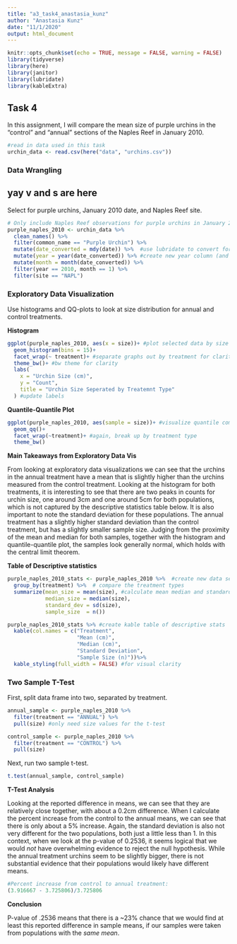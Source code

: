 ```yaml
---
title: "a3_task4_anastasia_kunz"
author: "Anastasia Kunz"
date: "11/1/2020"
output: html_document
---
```


```r
knitr::opts_chunk$set(echo = TRUE, message = FALSE, warning = FALSE)
library(tidyverse)
library(here)
library(janitor)
library(lubridate)
library(kableExtra)
```

## Task 4

In this assignment, I will compare the mean size of purple urchins in the "control" and "annual" sections of the Naples Reef in January 2010. 

```r
#read in data used in this task
urchin_data <- read.csv(here("data", "urchins.csv"))
```

### Data Wrangling
## yay v and s are here


Select for purple urchins, January 2010 date, and Naples Reef site.

```r
# Only include Naples Reef observations for purple urchins in January 2010
purple_naples_2010 <- urchin_data %>% 
  clean_names() %>% 
  filter(common_name == "Purple Urchin") %>% 
  mutate(date_converted = mdy(date)) %>%  #use lubridate to convert format
  mutate(year = year(date_converted)) %>% #create new year column (and month below)
  mutate(month = month(date_converted)) %>% 
  filter(year == 2010, month == 1) %>% 
  filter(site == "NAPL")
```

### Exploratory Data Visualization

Use histograms and QQ-plots to look at size distribution for annual and control treatments. 

**Histogram**

```r
ggplot(purple_naples_2010, aes(x = size))+ #plot selected data by size in histogram first
  geom_histogram(bins = 15)+
  facet_wrap(~ treatment)+ #separate graphs out by treatment for clarity
  theme_bw()+ #bw theme for clarity
  labs(
    x = "Urchin Size (cm)",
    y = "Count",
    title = "Urchin Size Seperated by Treatemnt Type"
  ) #update labels
```

**Quantile-Quantile Plot**

```r
ggplot(purple_naples_2010, aes(sample = size))+ #visualize quantile comparison of size
  geom_qq()+
  facet_wrap(~treatment)+ #again, break up by treatment type
  theme_bw()
```

**Main Takeaways from Exploratory Data Vis**

From looking at exploratory data visualizations we can see that the urchins in the annual treatment have a mean that is slightly higher than the urchins measured from the control treatment. Looking at the histogram for both treatments, it is interesting to see that there are two peaks in counts for urchin size, one around 3cm and one around 5cm for both populations, which is not captured by the descriptive statistics table below. It is also important to note the standard deviation for these populations. The annual treatment has a slightly higher standard deviation than the control treatment, but has a slightly smaller sample size. Judging from the proximity of the mean and median for both samples, together with the histogram and quantile-quantile plot, the samples look generally normal, which holds with the central limit theorem.

**Table of Descriptive statistics**

```r
purple_naples_2010_stats <- purple_naples_2010 %>%  #create new data set to call up for kable table below
  group_by(treatment) %>%  # compare the treatment types
  summarize(mean_size = mean(size), #calculate mean median and standard deviation for the treatments
            median_size = median(size),
            standard_dev = sd(size),
            sample_size  = n())

purple_naples_2010_stats %>% #create kable table of descriptive stats
  kable(col.names = c("Treatment",
                      "Mean (cm)",
                      "Median (cm)",
                      "Standard Deviation",
                      "Sample Size (n)"))%>% 
  kable_styling(full_width = FALSE) #for visual clarity
```

### Two Sample T-Test

First, split data frame into two, separated by treatment.

```r
annual_sample <- purple_naples_2010 %>% 
  filter(treatment == "ANNUAL") %>% 
  pull(size) #only need size values for the t-test

control_sample <- purple_naples_2010 %>% 
  filter(treatment == "CONTROL") %>% 
  pull(size)
```

Next, run two sample t-test.

```r
t.test(annual_sample, control_sample)
```
**T-Test Analysis**

Looking at the reported difference in means, we can see that they are relatively close together, with about a 0.2cm difference. When I calculate the percent increase from the control to the annual  means, we can see that there is only about a 5% increase. Again, the standard deviation is also not very different for the two populations, both just a little less than 1. In this context, when we look at the p-value of 0.2536, it seems logical that we would *not* have overwhelming evidence to reject the null hypothesis. While the annual treatment urchins seem to be slightly bigger, there is not substantial evidence that their populations would likely have different means. 

```r
#Percent increase from control to annual treatment:
(3.916667 - 3.725806)/3.725806 
```


**Conclusion**

P-value of .2536 means that there is a ~23% chance that we would find at least this reported difference in sample means, if our samples were taken from populations with the *same mean*.  



